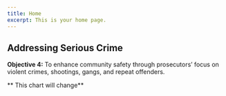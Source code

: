 ```yaml
---
title: Home
excerpt: This is your home page.
---
```



<Container>


<Section maxWidth="700px">


# Addressing Serious Crime

**Objective 4:** To enhance community safety through prosecutors’
focus on violent crimes, shootings, gangs, and repeat
offenders.

<DataWrapChart
  title="Violent Crime Prevention"
  src="https://datawrapper.dwcdn.net/v7fit/5/"
/>

** This chart will change**

<DataWrapChart src="https://datawrapper.dwcdn.net/4TWsO/1/" />

<DataWrapChart
  title="Acquittal for Violent Crimes"
  src="https://datawrapper.dwcdn.net/m7OUK/5/"
/>
<DataWrapChart src="https://datawrapper.dwcdn.net/B6uEc/1/" />

<DataWrapChart
  title="Violent Recidivism"
  src="https://datawrapper.dwcdn.net/x9LmH/5/"
/>
<DataWrapChart src="https://datawrapper.dwcdn.net/iZEYi/2/" />

<DataWrapChart
  title="Felony Recidivism of Diversioners"
  src="https://datawrapper.dwcdn.net/IiSAT/5/"
/>
<DataWrapChart src="https://datawrapper.dwcdn.net/WqnH9/1/" />

<DataWrapChart
  title="Escalation in Offending"
  src="https://datawrapper.dwcdn.net/URW8k/5/"
/>
<DataWrapChart src="https://datawrapper.dwcdn.net/13O2J/2/" />

<DataWrapChart
  title="Treating Serious Crime the Same Across Neighborhoods"
  src="https://datawrapper.dwcdn.net/QJNXM/5/"
/>
<DataWrapChart src="https://datawrapper.dwcdn.net/PRiN4/1/" />

</Section>


</Container>

